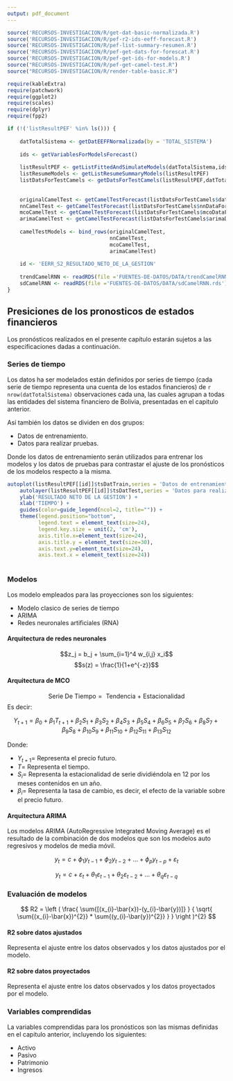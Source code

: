```yaml
---
output: pdf_document
---
```


```r
source('RECURSOS-INVESTIGACION/R/get-dat-basic-normalizada.R')
source('RECURSOS-INVESTIGACION/R/pef-r2-ids-eeff-forecast.R')
source('RECURSOS-INVESTIGACION/R/pef-list-summary-resumen.R')
source('RECURSOS-INVESTIGACION/R/pef-get-dats-for-forescat.R')
source('RECURSOS-INVESTIGACION/R/pef-get-ids-for-models.R')
source("RECURSOS-INVESTIGACION/R/pef-get-camel-test.R")
source("RECURSOS-INVESTIGACION/R/render-table-basic.R")

require(kableExtra)
require(patchwork)
require(ggplot2)
require(scales)
require(dplyr)
require(fpp2)

if (!('listResultPEF' %in% ls())) {
    
    datTotalSistema <- getDatEEFFNormalizada(by = 'TOTAL_SISTEMA')
    
    ids <- getVariablesForModelsForecast()
    
    listResultPEF <- getListFittedAndSimulateModels(datTotalSistema,ids)
    listResumeModels <- getListResumeSummaryModels(listResultPEF)
    listDatsForTestCamels <- getDatsForTestCamels(listResultPEF,datTotalSistema,12,TRUE)
    
    
    originalCamelTest <- getCamelTestForecast(listDatsForTestCamels$datCuentas)
    nnCamelTest <- getCamelTestForecast(listDatsForTestCamels$nnDataForecastCuentas)
    mcoCamelTest <- getCamelTestForecast(listDatsForTestCamels$mcoDataForecastCuentas)
    arimaCamelTest <- getCamelTestForecast(listDatsForTestCamels$arimaDataForecastCuentas)
    
    camelTestModels <- bind_rows(originalCamelTest,
                                 nnCamelTest,
                                 mcoCamelTest,
                                 arimaCamelTest)
    
    id <- 'EERR_S2_RESULTADO_NETO_DE_LA_GESTION'
    
    trendCamelRNN <- readRDS(file ='FUENTES-DE-DATOS/DATA/trendCamelRNN.rds')
    sdCamelRNN <- readRDS(file ='FUENTES-DE-DATOS/DATA/sdCamelRNN.rds')
}

```

## Presiciones de los pronosticos de estados financieros

Los pronósticos realizados en el presente capítulo estarán sujetos a las especificaciones dadas a continuación.

### Series de tiempo

Los datos ha ser modelados están definidos por series de tiempo (cada serie de tiempo representa una cuenta de los estados financieros) de `r nrow(datTotalSistema)` observaciones cada una, las cuales agrupan a todas las entidades del sistema financiero de Bolivia, presentadas en el capitulo anterior.

Así también los datos se dividen en dos grupos:

- Datos de entrenamiento.
- Datos para realizar pruebas.

Donde los datos de entrenamiento serán utilizados para entrenar los modelos y los datos de pruebas para contrastar el ajuste de los pronósticos de los modelos respecto a la misma.

```r
autoplot(listResultPEF[[id]]$tsDatTrain,series = 'Datos de entrenamiento') +
    autolayer(listResultPEF[[id]]$tsDatTest,series = 'Datos para realizar pruebas') +
    ylab('RESULTADO NETO DE LA GESTION') +
    xlab('TIEMPO') +
    guides(color=guide_legend(ncol=2, title="")) +
    theme(legend.position="bottom",
          legend.text = element_text(size=24),
          legend.key.size = unit(2, 'cm'),
          axis.title.x=element_text(size=24), 
          axis.title.y = element_text(size=30),
          axis.text.y=element_text(size=24),
          axis.text.x = element_text(size=24))
    
```

### Modelos 

Los modelo empleados para las proyecciones son los siguientes:

- Modelo clasico de series de tiempo
- ARIMA
- Redes neuronales artificiales (RNA)

#### Arquitectura de redes neuronales

<!-- https://github.com/cran/forecast/blob/master/R/nnetar.R -->


$$z_j = b_j + \sum_{i=1}^4 w_{i,j} x_i$$
$$s(z) = \frac{1}{1+e^{-z}}$$

#### Arquitectura de MCO

<!-- https://github.com/cran/forecast/blob/master/R/lm.R -->

$$ \text{Serie De Tiempo} = \text{ Tendencia + Estacionalidad} $$
Es decir:

$$ Y_{t+1} = \beta_{0} + \beta_{1}{T_{t+1}} + \beta_{2}{S_{1}} + \beta_{3}{S_{2}} + \beta_{4}{S_{3}} + \beta_{5}{S_{4}} + \beta_{6}{S_{5}} + \beta_{7}{S_{6}} + \beta_{8}{S_{7}} + \beta_{9}{S_{8}} + \beta_{10}{S_{9}} + \beta_{11}{S_{10}} + \beta_{12}{S_{11}} + \beta_{13}{S_{12}}  $$

Donde:

- $Y_{t+1} =$ Representa el precio futuro.
- $T =$ Representa el tiempo.
- $S_{i} =$ Representa la estacionalidad de serie dividiéndola en 12 por los meses contenidos en un año.
- $\beta_{i} =$ Representa la tasa de cambio, es decir, el efecto de la variable sobre el precio futuro.


#### Arquitectura ARIMA

<!-- https://github.com/cran/forecast/blob/878f06ca38ae78337c242c034bc814eb38df9be9/R/newarima2.R -->

Los modelos ARIMA (AutoRegressive Integrated Moving Average) es el resultado de la combinación de dos modelos que son los modelos auto regresivos y modelos de media móvil.

$$y_{t} = c + \phi_{1}y_{t-1} + \phi_{2}y_{t-2} + \dots + \phi_{p}y_{t-p} + \varepsilon_{t}$$

$$y_{t} = c + \varepsilon_t + \theta_{1}\varepsilon_{t-1} + \theta_{2}\varepsilon_{t-2} + \dots + \theta_{q}\varepsilon_{t-q}$$


### Evaluación de modelos

$$ R2 = \left ( \frac{ \sum{[(x_{i}-\bar{x})-(y_{i}-\bar{y})]} } { \sqrt{ \sum{(x_{i}-\bar{x})^{2}} * \sum{(y_{i}-\bar{y})^{2}} } }  \right )^{2} $$

#### R2 sobre datos ajustados

Representa el ajuste entre los datos observados y los datos ajustados por el modelo.

#### R2 sobre datos proyectados

Representa el ajuste entre los datos observados y los datos proyectados por el modelo.

### Variables comprendidas

La variables comprendidas para los pronósticos son las mismas definidas en el capitulo anterior, incluyendo los siguientes:

- Activo
- Pasivo
- Patrimonio
- Ingresos



